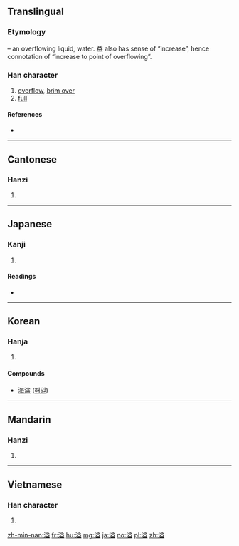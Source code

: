 ==Translingual==
===Etymology===
{{Han compound|水|alt1=氵|t1=water|益|ls=psc|c1=s|c2=p}} – an overflowing liquid, water. 益 also has sense of “increase”, hence connotation of “increase to point of overflowing”.

===Han character===
{{Han char|rn=85|rad=水|as=10|sn=13|four=38117|canj=ETCT}}

# [[overflow]], [[brim over]]
# [[full]]

====References====
* {{Han ref|kx=0640.060|dkj=17951|dj=1047.040|hdz=31707.050|uh=6EA2|ud=28322|bh=B7B8|bd=47032}}

----

==Cantonese==

===Hanzi===
{{yue-hanzi|jyut=|y=yat6}}

# {{defn|lang=yue|sort=水10}}

----

==Japanese==

===Kanji===
{{ja-kanji|grade=|rs=水10}}

# {{defn|lang=ja|sort=水10}}

====Readings====
* {{ja-readings|on=[[いつ]] (itsu)|kun=[[あふれる]] (afureru), [[みちる]] (michiru)}}

----

==Korean==

===Hanja===
{{ko-hanja|hangeul=[[일]]|eumhun=|rv=il|mr=il|y=il}}

# {{defn|lang=ko|sort=水10}}

====Compounds====
* [[海溢]] ([[해일]])

----

==Mandarin==

===Hanzi===
{{cmn-hanzi|pin=[[yì]] ([[yi4]])|wg=i<sup>4</sup>}}

# {{defn|lang=cmn|sort=水10}}

----

==Vietnamese==

===Han character===
{{vi-hantu|[[dật]], [[ải]]|rs=水10}}

# {{defn|lang=vi|sort=水10}}

[[zh-min-nan:溢]]
[[fr:溢]]
[[hu:溢]]
[[mg:溢]]
[[ja:溢]]
[[no:溢]]
[[pl:溢]]
[[zh:溢]]
